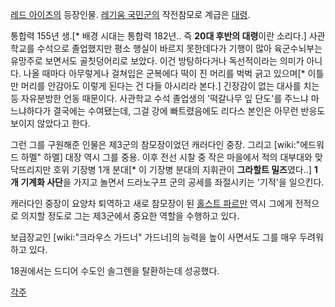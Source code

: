 [[레드 아이즈]]의 등장인물. [[레기움 국민군]]의 작전참모로 계급은 [[대령]].

통합력 155년 생.[* 배경 시대는 통합력 182년.. 즉 '''20대 후반의 대령'''이란 소리다.] 사관학교를 수석으로 졸업했지만 평소 행실이 바르지 못한데다가 기행이 많아 육군수뇌부는 유망주로 보면서도 골칫덩어리로 보았다. 이건 방탕하다거나 독선적이라는 의미가 아니다. 나올 때마다 아무렇게나 걸쳐입은 군복에다 떡이 진 머리를 벅벅 긁고 있으며[* 이틀만 머리를 안감아도 이렇게 된다는 건 다들 아시리라 본다.] 긴장감이 없는 대사를 치는 등 자유분방한 언동 때문이다. 사관학교 수석 졸업생의 '떡갈나무 잎 단도'를 주느냐 마느냐하다가 결국에는 수여됐는데, 그걸 강에 빠트렸음에도 리다스 본인은 아무런 반응도 보이지 않았다고 한다. 

그런 그를 구원해준 인물은 제3군의 참모장이었던 캐러다인 중장. 그리고 [wiki:"에드워드 하멜" 하멜] 대장 역시 그를 중용. 이후 전선 시찰 중 작은 마을에서 적의 대부대와 맞닥뜨리지만 호위 기장병 1개 분대[* 이 기장병 분대의 지휘관이 '''그라할트 밀즈'''였다..] '''1개 기계화 사단'''을 가지고 놀면서 드라노구프 군의 공세를 좌절시키는 '기적'을 일으킨다.

캐러다인 중장이 요양차 퇴역하고 새로 참모장이 된 [[홀스트 파르만]] 역시 그에게 전적으로 의지할 정도로 그는 제3군에서 중요한 역할을 수행하고 있다.

보급장교인 [wiki:"크라우스 가드너" 가드너]의 능력을 높이 사면서도 그를 매우 두려워하고 있다.

18권에서는 드디어 수도인 솔그렌을 탈환하는데 성공했다.

[[각주]]
